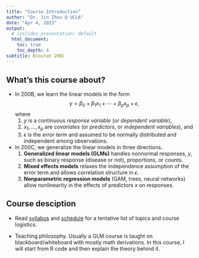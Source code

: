 ```yaml
---
title: "Course Introduction"
author: "Dr. Jin Zhou @ UCLA"
date: "Apr 4, 2023"
output:
  # ioslides_presentation: default
  html_document:
    toc: true
    toc_depth: 4  
subtitle: Biostat 200C
---
```


## What's this course about?

- In 200B, we learn the linear models in the form
$$
y = \beta_0 + \beta_1 x_1 + \cdots + \beta_p x_p + \epsilon, 
$$
where  
  1. $y$ is a continuous _response variable_ (or _dependent variable_),  
  2. $x_1, \ldots, x_p$ are _covariates_ (or _predictors_, or _independent variables_), and  
  3. $\epsilon$ is the _error term_ and assumed to be normally distributed and independent among observations.    
  
- In 200C, we generalize the linear models in three directions.  
  1. **Generalized linear models (GLMs)** handles nonnormal responses, $y$, such as binary response (disease or not), proportions, or counts.  
  2. **Mixed effects models** relaxes the independence assumption of the error term and allows correlation structure in $\epsilon$.  
  3. **Nonparametric regression models** (GAM, trees, neural networks) allow nonlinearity in the effects of predictors $x$ on responses. 

## Course desciption

- Read [syllabus](https://ucla-biostat-200c.github.io/2023spring/syllabus/syllabus.html) and [schedule](https://ucla-biostat-200c.github.io/2023spring/schedule/schedule.html) for a tentative list of topics and course logistics.

- Teaching philosophy. Usually a GLM course is taught on blackboard/whiteboard with mostly math derivations. In this course, I will start from R code and then explain the theory behind it. 